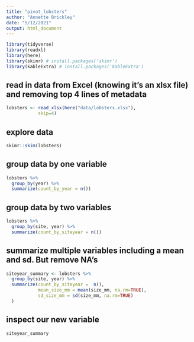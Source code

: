```yaml
---
title: "pivot_lobsters"
author: "Annette Brickley"
date: "5/12/2021"
output: html_document
---
```


```r
library(tidyverse)
library(readxl)
library(here)
library(skimr) # install.packages('skimr')
library(kableExtra) # install.packages('kableExtra')
```

## read in data from Excel (knowing it's an xlsx file) and removing top 4 lines of metadata

```r
lobsters <- read_xlsx(here("data/lobsters.xlsx"),
            skip=4)
```

## explore data
```r
skimr::skim(lobsters)
```

## group data by one variable
```r
lobsters %>%
  group_by(year) %>%
  summarize(count_by_year = n())
```

## group data by two variables
```r
lobsters %>%
  group_by(site, year) %>%
  summarize(count_by_siteyear = n())
```

## summarize multiple variables including a mean and sd. But remove NA's
```r
siteyear_summary <- lobsters %>%
  group_by(site, year) %>%
  summarize(count_by_siteyear =  n(),
            mean_size_mm = mean(size_mm, na.rm=TRUE),
            sd_size_mm = sd(size_mm, na.rm=TRUE)
  )
```

## inspect our new variable
```r
siteyear_summary 
```

